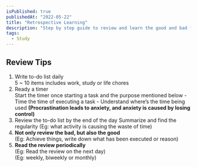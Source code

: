 ```yaml
---
isPublished: true
publishedAt: "2022-05-22"
title: "Retrospective Learning"
description: "Step by step guide to review and learn the good and bad from the progress on daily basis."
tags:
  - Study
---
```


## Review Tips

1. Write to-do list daily
   <br />
   5 ~ 10 items includes work, study or life chores
2. Ready a timer
   <br />
   Start the timer once starting a task and the purpose mentioned below 
       - Time the time of executing a task 
       - Understand where’s the time being used
   **(Procrastination leads to anxiety, and anxiety is caused by losing control)**
3. Review the to-do list by the end of the day
   Summarize and find the regularity
   (Eg: what activity is causing the waste of time)
4. **Not only review the bad, but also the good**
   <br />
   (Eg: Achieve things, write down what has been executed or reason)
5. **Read the review periodically**
   <br />
   (Eg: Read the review on the next day)
   <br />
   (Eg: weekly, biweekly or monthly)
